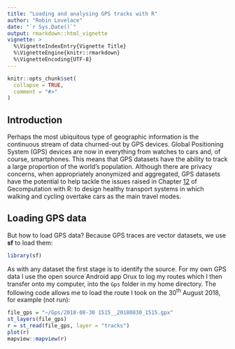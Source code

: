 ```yaml
---
title: "Loading and analysing GPS tracks with R"
author: "Robin Lovelace"
date: "`r Sys.Date()`"
output: rmarkdown::html_vignette
vignette: >
  %\VignetteIndexEntry{Vignette Title}
  %\VignetteEngine{knitr::rmarkdown}
  %\VignetteEncoding{UTF-8}
---
```


```r
knitr::opts_chunk$set(
  collapse = TRUE,
  comment = "#>"
)
```

## Introduction

Perhaps the most ubiquitous type of geographic information is the continuous stream of data churned-out by GPS devices.
Global Positioning System (GPS) devices are now in everything from watches to cars and, of course, smartphones.
This means that GPS datasets have the ability to track a large proportion of the world's population.
Although there are privacy concerns, when appropriately anonymized and aggregated, GPS datasets have the potential to help tackle the issues raised in Chapter [12](http://geocompr.robinlovelace.net/transport.html) of Gecomputation with R:
to design healthy transport systems in which walking and cycling overtake cars as the main travel modes.

## Loading GPS data

But how to load GPS data?
Because GPS traces are vector datasets, we use **sf** to load them:

```r
library(sf)
```


As with any dataset the first stage is to identify the source.
For my own GPS data I use the open source Android app Orux to log my routes which I then transfer onto my computer, into the `Gps` folder in my home directory.
The following code allows me to load the route I took on the 30^th^ August 2018, for example (not run):

```r
file_gps = "~/Gps/2018-08-30 1515__20180830_1515.gpx"
st_layers(file_gps)
r = st_read(file_gps, layer = "tracks")
plot(r)
mapview::mapview(r)
```


